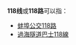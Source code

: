 {{线路名消歧义}}
'''118线'''或'''118路'''可以指：
* [[蚌埠公交118路|蚌埠公交118路]]
* [[過海隧道巴士118線|過海隧道巴士118線]]

{{disambig|cat=四字路线名消歧义}}